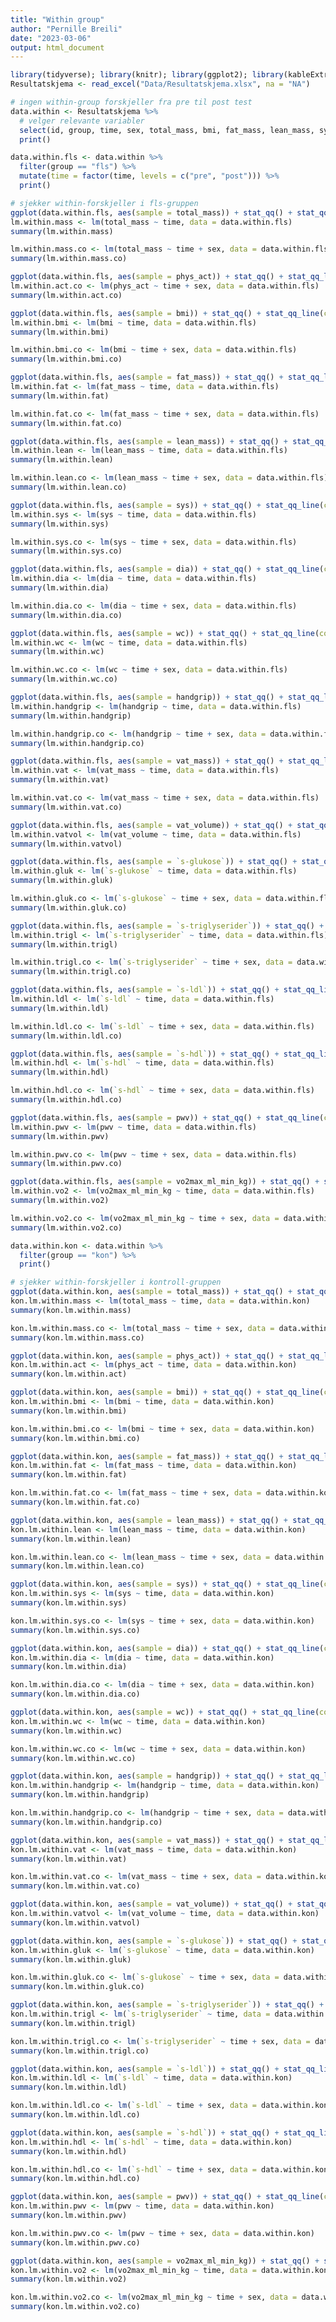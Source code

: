 ```yaml
---
title: "Within group"
author: "Pernille Breili"
date: "2023-03-06"
output: html_document
---
```


```r
library(tidyverse); library(knitr); library(ggplot2); library(kableExtra); library(readxl); library(dplyr); library(flextable); library(pbkrtest); library(broom); library(rstatix)
Resultatskjema <- read_excel("Data/Resultatskjema.xlsx", na = "NA")

# ingen within-group forskjeller fra pre til post test
data.within <- Resultatskjema %>%
  # velger relevante variabler
  select(id, group, time, sex, total_mass, bmi, fat_mass, lean_mass, sys, dia, wc, handgrip, vo2max_ml_min_kg_6x5, vat_mass, vat_volume, `s-glukose`, `s-triglyserider`, `s-hdl`, `s-ldl`, pwv, phys_act) %>%
  print()

data.within.fls <- data.within %>%
  filter(group == "fls") %>%
  mutate(time = factor(time, levels = c("pre", "post"))) %>%
  print()

# sjekker within-forskjeller i fls-gruppen
ggplot(data.within.fls, aes(sample = total_mass)) + stat_qq() + stat_qq_line(col = "red")
lm.within.mass <- lm(total_mass ~ time, data = data.within.fls)
summary(lm.within.mass)

lm.within.mass.co <- lm(total_mass ~ time + sex, data = data.within.fls)
summary(lm.within.mass.co)

ggplot(data.within.fls, aes(sample = phys_act)) + stat_qq() + stat_qq_line(col = "red")
lm.within.act.co <- lm(phys_act ~ time + sex, data = data.within.fls)
summary(lm.within.act.co)

ggplot(data.within.fls, aes(sample = bmi)) + stat_qq() + stat_qq_line(col = "red")
lm.within.bmi <- lm(bmi ~ time, data = data.within.fls)
summary(lm.within.bmi)

lm.within.bmi.co <- lm(bmi ~ time + sex, data = data.within.fls)
summary(lm.within.bmi.co)

ggplot(data.within.fls, aes(sample = fat_mass)) + stat_qq() + stat_qq_line(col = "red")
lm.within.fat <- lm(fat_mass ~ time, data = data.within.fls)
summary(lm.within.fat)

lm.within.fat.co <- lm(fat_mass ~ time + sex, data = data.within.fls)
summary(lm.within.fat.co)

ggplot(data.within.fls, aes(sample = lean_mass)) + stat_qq() + stat_qq_line(col = "red")
lm.within.lean <- lm(lean_mass ~ time, data = data.within.fls)
summary(lm.within.lean)

lm.within.lean.co <- lm(lean_mass ~ time + sex, data = data.within.fls)
summary(lm.within.lean.co)

ggplot(data.within.fls, aes(sample = sys)) + stat_qq() + stat_qq_line(col = "red")
lm.within.sys <- lm(sys ~ time, data = data.within.fls)
summary(lm.within.sys)

lm.within.sys.co <- lm(sys ~ time + sex, data = data.within.fls)
summary(lm.within.sys.co)

ggplot(data.within.fls, aes(sample = dia)) + stat_qq() + stat_qq_line(col = "red")
lm.within.dia <- lm(dia ~ time, data = data.within.fls)
summary(lm.within.dia)

lm.within.dia.co <- lm(dia ~ time + sex, data = data.within.fls)
summary(lm.within.dia.co)

ggplot(data.within.fls, aes(sample = wc)) + stat_qq() + stat_qq_line(col = "red")
lm.within.wc <- lm(wc ~ time, data = data.within.fls)
summary(lm.within.wc)

lm.within.wc.co <- lm(wc ~ time + sex, data = data.within.fls)
summary(lm.within.wc.co)

ggplot(data.within.fls, aes(sample = handgrip)) + stat_qq() + stat_qq_line(col = "red")
lm.within.handgrip <- lm(handgrip ~ time, data = data.within.fls)
summary(lm.within.handgrip)

lm.within.handgrip.co <- lm(handgrip ~ time + sex, data = data.within.fls)
summary(lm.within.handgrip.co)

ggplot(data.within.fls, aes(sample = vat_mass)) + stat_qq() + stat_qq_line(col = "red")
lm.within.vat <- lm(vat_mass ~ time, data = data.within.fls)
summary(lm.within.vat)

lm.within.vat.co <- lm(vat_mass ~ time + sex, data = data.within.fls)
summary(lm.within.vat.co)

ggplot(data.within.fls, aes(sample = vat_volume)) + stat_qq() + stat_qq_line(col = "red")
lm.within.vatvol <- lm(vat_volume ~ time, data = data.within.fls)
summary(lm.within.vatvol)

ggplot(data.within.fls, aes(sample = `s-glukose`)) + stat_qq() + stat_qq_line(col = "red")
lm.within.gluk <- lm(`s-glukose` ~ time, data = data.within.fls)
summary(lm.within.gluk)

lm.within.gluk.co <- lm(`s-glukose` ~ time + sex, data = data.within.fls)
summary(lm.within.gluk.co)

ggplot(data.within.fls, aes(sample = `s-triglyserider`)) + stat_qq() + stat_qq_line(col = "red")
lm.within.trigl <- lm(`s-triglyserider` ~ time, data = data.within.fls)
summary(lm.within.trigl)

lm.within.trigl.co <- lm(`s-triglyserider` ~ time + sex, data = data.within.fls)
summary(lm.within.trigl.co)

ggplot(data.within.fls, aes(sample = `s-ldl`)) + stat_qq() + stat_qq_line(col = "red")
lm.within.ldl <- lm(`s-ldl` ~ time, data = data.within.fls)
summary(lm.within.ldl)

lm.within.ldl.co <- lm(`s-ldl` ~ time + sex, data = data.within.fls)
summary(lm.within.ldl.co)

ggplot(data.within.fls, aes(sample = `s-hdl`)) + stat_qq() + stat_qq_line(col = "red")
lm.within.hdl <- lm(`s-hdl` ~ time, data = data.within.fls)
summary(lm.within.hdl)

lm.within.hdl.co <- lm(`s-hdl` ~ time + sex, data = data.within.fls)
summary(lm.within.hdl.co)

ggplot(data.within.fls, aes(sample = pwv)) + stat_qq() + stat_qq_line(col = "red")
lm.within.pwv <- lm(pwv ~ time, data = data.within.fls)
summary(lm.within.pwv)

lm.within.pwv.co <- lm(pwv ~ time + sex, data = data.within.fls)
summary(lm.within.pwv.co)

ggplot(data.within.fls, aes(sample = vo2max_ml_min_kg)) + stat_qq() + stat_qq_line(col = "red")
lm.within.vo2 <- lm(vo2max_ml_min_kg ~ time, data = data.within.fls)
summary(lm.within.vo2)

lm.within.vo2.co <- lm(vo2max_ml_min_kg ~ time + sex, data = data.within.fls)
summary(lm.within.vo2.co)

data.within.kon <- data.within %>%
  filter(group == "kon") %>%
  print()

# sjekker within-forskjeller i kontroll-gruppen
ggplot(data.within.kon, aes(sample = total_mass)) + stat_qq() + stat_qq_line(col = "red")
kon.lm.within.mass <- lm(total_mass ~ time, data = data.within.kon)
summary(kon.lm.within.mass)

kon.lm.within.mass.co <- lm(total_mass ~ time + sex, data = data.within.kon)
summary(kon.lm.within.mass.co)

ggplot(data.within.kon, aes(sample = phys_act)) + stat_qq() + stat_qq_line(col = "red")
kon.lm.within.act <- lm(phys_act ~ time, data = data.within.kon)
summary(kon.lm.within.act)

ggplot(data.within.kon, aes(sample = bmi)) + stat_qq() + stat_qq_line(col = "red")
kon.lm.within.bmi <- lm(bmi ~ time, data = data.within.kon)
summary(kon.lm.within.bmi)

kon.lm.within.bmi.co <- lm(bmi ~ time + sex, data = data.within.kon)
summary(kon.lm.within.bmi.co)

ggplot(data.within.kon, aes(sample = fat_mass)) + stat_qq() + stat_qq_line(col = "red")
kon.lm.within.fat <- lm(fat_mass ~ time, data = data.within.kon)
summary(kon.lm.within.fat)

kon.lm.within.fat.co <- lm(fat_mass ~ time + sex, data = data.within.kon)
summary(kon.lm.within.fat.co)

ggplot(data.within.kon, aes(sample = lean_mass)) + stat_qq() + stat_qq_line(col = "red")
kon.lm.within.lean <- lm(lean_mass ~ time, data = data.within.kon)
summary(kon.lm.within.lean)

kon.lm.within.lean.co <- lm(lean_mass ~ time + sex, data = data.within.kon)
summary(kon.lm.within.lean.co)

ggplot(data.within.kon, aes(sample = sys)) + stat_qq() + stat_qq_line(col = "red")
kon.lm.within.sys <- lm(sys ~ time, data = data.within.kon)
summary(kon.lm.within.sys)

kon.lm.within.sys.co <- lm(sys ~ time + sex, data = data.within.kon)
summary(kon.lm.within.sys.co)

ggplot(data.within.kon, aes(sample = dia)) + stat_qq() + stat_qq_line(col = "red")
kon.lm.within.dia <- lm(dia ~ time, data = data.within.kon)
summary(kon.lm.within.dia)

kon.lm.within.dia.co <- lm(dia ~ time + sex, data = data.within.kon)
summary(kon.lm.within.dia.co)

ggplot(data.within.kon, aes(sample = wc)) + stat_qq() + stat_qq_line(col = "red")
kon.lm.within.wc <- lm(wc ~ time, data = data.within.kon)
summary(kon.lm.within.wc)

kon.lm.within.wc.co <- lm(wc ~ time + sex, data = data.within.kon)
summary(kon.lm.within.wc.co)

ggplot(data.within.kon, aes(sample = handgrip)) + stat_qq() + stat_qq_line(col = "red")
kon.lm.within.handgrip <- lm(handgrip ~ time, data = data.within.kon)
summary(kon.lm.within.handgrip)

kon.lm.within.handgrip.co <- lm(handgrip ~ time + sex, data = data.within.kon)
summary(kon.lm.within.handgrip.co)

ggplot(data.within.kon, aes(sample = vat_mass)) + stat_qq() + stat_qq_line(col = "red")
kon.lm.within.vat <- lm(vat_mass ~ time, data = data.within.kon)
summary(kon.lm.within.vat)

kon.lm.within.vat.co <- lm(vat_mass ~ time + sex, data = data.within.kon)
summary(kon.lm.within.vat.co)

ggplot(data.within.kon, aes(sample = vat_volume)) + stat_qq() + stat_qq_line(col = "red")
kon.lm.within.vatvol <- lm(vat_volume ~ time, data = data.within.kon)
summary(kon.lm.within.vatvol)

ggplot(data.within.kon, aes(sample = `s-glukose`)) + stat_qq() + stat_qq_line(col = "red")
kon.lm.within.gluk <- lm(`s-glukose` ~ time, data = data.within.kon)
summary(kon.lm.within.gluk)

kon.lm.within.gluk.co <- lm(`s-glukose` ~ time + sex, data = data.within.kon)
summary(kon.lm.within.gluk.co)

ggplot(data.within.kon, aes(sample = `s-triglyserider`)) + stat_qq() + stat_qq_line(col = "red")
kon.lm.within.trigl <- lm(`s-triglyserider` ~ time, data = data.within.kon)
summary(kon.lm.within.trigl)

kon.lm.within.trigl.co <- lm(`s-triglyserider` ~ time + sex, data = data.within.kon)
summary(kon.lm.within.trigl.co)

ggplot(data.within.kon, aes(sample = `s-ldl`)) + stat_qq() + stat_qq_line(col = "red")
kon.lm.within.ldl <- lm(`s-ldl` ~ time, data = data.within.kon)
summary(kon.lm.within.ldl)

kon.lm.within.ldl.co <- lm(`s-ldl` ~ time + sex, data = data.within.kon)
summary(kon.lm.within.ldl.co)

ggplot(data.within.kon, aes(sample = `s-hdl`)) + stat_qq() + stat_qq_line(col = "red")
kon.lm.within.hdl <- lm(`s-hdl` ~ time, data = data.within.kon)
summary(kon.lm.within.hdl)

kon.lm.within.hdl.co <- lm(`s-hdl` ~ time + sex, data = data.within.kon)
summary(kon.lm.within.hdl.co)

ggplot(data.within.kon, aes(sample = pwv)) + stat_qq() + stat_qq_line(col = "red")
kon.lm.within.pwv <- lm(pwv ~ time, data = data.within.kon)
summary(kon.lm.within.pwv)

kon.lm.within.pwv.co <- lm(pwv ~ time + sex, data = data.within.kon)
summary(kon.lm.within.pwv.co)

ggplot(data.within.kon, aes(sample = vo2max_ml_min_kg)) + stat_qq() + stat_qq_line(col = "red")
kon.lm.within.vo2 <- lm(vo2max_ml_min_kg ~ time, data = data.within.kon)
summary(kon.lm.within.vo2)

kon.lm.within.vo2.co <- lm(vo2max_ml_min_kg ~ time + sex, data = data.within.kon)
summary(kon.lm.within.vo2.co)
```


